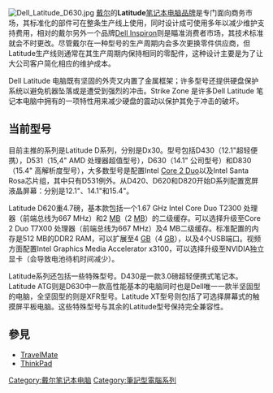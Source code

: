 {{refimprove|time=2014-07-29T03:24:54+00:00}}
[[File:Dell_Latitude_D630.jpg|thumb]]
[[戴尔|戴尔]]的'''Latitude'''[[笔记本电脑|笔记本电脑]][[品牌|品牌]]是专门面向商务市场，其标准化的部件可在整条生产线上使用，同时设计成可使用多年以减少维护支持费用，相对的戴尔另外一个品牌[[Dell_Inspiron|Dell Inspiron]]则是瞄准消费者市场，其技术标准就会不时更改。尽管戴尔在一种型号的生产周期内会多次更换零件供应商，但Latitude生产线则通常在其生产周期内保持相同的零配件，这种设计主要是为了让大公司客户简化相应的维护成本。

Dell Latitude 电脑既有坚固的外壳又内置了金属框架；许多型号还提供硬盘保护系统以避免机器坠落或是遭受到强烈的冲击。Strike Zone 是许多Dell Latitude 笔记本电脑中拥有的一项特性用来减少硬盘的震动以保护其免于冲击的破坏。

== 当前型号 ==
目前主推的系列是Latitude D系列，分别是Dx30。型号包括D430（12.1"超轻便携），D531（15,4" AMD 处理器超值型号），D630（14.1" 公司型号）和D830（15.4" 高解析度型号），大多数型号是配置Intel [[Core_2_Duo|Core 2 Duo]]以及Intel Santa Rosa芯片组，其中只有D531例外。从D420、D620和D820开始D系列配置宽屏液晶屏幕：分别是12.1"、14.1"和15.4"。

Latitude D620重4.7磅，基本款包括一个1.67 GHz Intel Core Duo T2300 处理器（前端总线为667 MHz）和2 [[megabyte|MB]]（2 [[mebibyte|MB]]）的二级缓存。可以选择升级至Core 2 Duo T7X00 处理器（前端总线为667 MHz）及4 MB二级缓存。标准配置的内存是512 MB的DDR2 RAM，可以扩展至4 [[gigabyte|GB]]（4 [[gibibyte|GB]]），以及4个USB端口。视频方面配置Intel Graphics Media Accelerator x3100，可以选择升级至NVIDIA独立显卡（会导致电池待机时间减少）。

Latitude系列还包括一些特殊型号。D430是一款3.0磅超轻便携式笔记本。Latitude ATG则是D630中一款高性能基本的电脑同时也是Dell唯一一款半坚固型的电脑，全坚固型的则是XFR型号。Latitude XT型号则包括了可选择屏幕式的触摸屏平板电脑。这些特殊型号与其余的Latitude型号保持完全兼容性。

==參見==
*[[TravelMate|TravelMate]]
*[[ThinkPad|ThinkPad]]

{{戴爾}}
[[Category:戴尔笔记本电脑|Category:戴尔笔记本电脑]]
[[Category:筆記型電腦系列|Category:筆記型電腦系列]]
